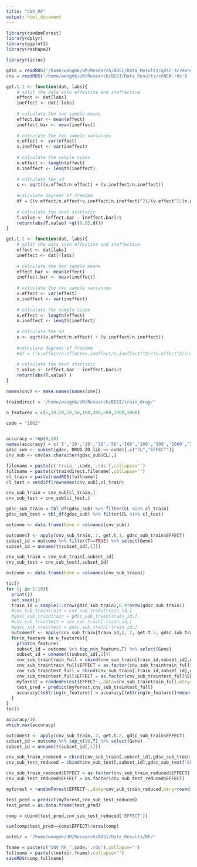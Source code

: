 ```yaml
---
title: "CNV_RF"
output: html_document
---
```


```r
library(randomForest)
library(dplyr)
library(ggplot2)
library(reshape2)
```

```r
library(tictoc)
```

```r
gdsc = readRDS('/home/wangmk/UM/Research/BDSI/Data_Results/gdsc_screened.rds')
cnv = readRDS('/home/wangmk/UM/Research/BDSI/Data_Results/cnNEW.rds')
```

```r
get.t.1 <- function(dat, labs){
    # split the data into effective and ineffective
    effect <- dat[labs]
    ineffect <- dat[!labs]
    
    # calculate the two sample means
    effect.bar <- mean(effect)
    ineffect.bar <- mean(ineffect)
    
    # calculate the two sample variances
    v.effect <- var(effect)
    v.ineffect <- var(ineffect)
    
    # calculate the sample sizes
    n.effect <- length(effect)
    n.ineffect <- length(ineffect)
    
    # calculate the sd
    s <- sqrt((v.effect/n.effect) + (v.ineffect/n.ineffect))
    
    #calculate degrees of freedom
    df = ((v.effect/n.effect+v.ineffect/n.ineffect)^2)/(v.effect^2/(n.effect^2 * (n.effect-1))+v.ineffect^2/(n.ineffect^2 * (n.ineffect-1)))
    
    # calculate the test statistic
    T.value <- (effect.bar - ineffect.bar)/s
    return(abs(T.value) >qt(0.95,df))
}
```

```r
get.t.2 <- function(dat, labs){
    # split the data into effective and ineffective
    effect <- dat[labs]
    ineffect <- dat[!labs]
    
    # calculate the two sample means
    effect.bar <- mean(effect)
    ineffect.bar <- mean(ineffect)
    
    # calculate the two sample variances
    v.effect <- var(effect)
    v.ineffect <- var(ineffect)
    
    # calculate the sample sizes
    n.effect <- length(effect)
    n.ineffect <- length(ineffect)
    
    # calculate the sd
    s <- sqrt((v.effect/n.effect) + (v.ineffect/n.ineffect))
    
    #calculate degrees of freedom
    #df = ((v.effect/n.effect+v.ineffect/n.ineffect)^2)/(v.effect^2/(n.effect^2 * (n.effect-1))+v.ineffect^2/(n.ineffect^2 * (n.ineffect-1)))
    
    # calculate the test statistic
    T.value <- (effect.bar - ineffect.bar)/s
    return(abs(T.value) )
}
```



```r
names(cnv) <- make.names(names(cnv))
```

```r
traindirect = '/home/wangmk/UM/Research/BDSI/train_drug/'
```

```r
n_features = c(5,10,20,30,50,100,200,500,1000,2000)
```


```r
code = "1062"


accuracy = rep(0,10)
names(accuracy) = c('5','10','20','30','50','100','200','500','1000','2000')
gdsc_sub <- subset(gdsc, DRUG_ID_lib == code)[,c("CL","EFFECT")]
cnv_sub <- cnv[as.character(gdsc_sub$CL),]

filename = paste(c('train_',code,'.rds'),collapse='')
fullname = paste(c(traindirect,filename),collapse='')
cl_train = paste(readRDS(fullname))
cl_test = setdiff(rownames(cnv_sub),cl_train)

cnv_sub_train = cnv_sub[cl_train,]
cnv_sub_test = cnv_sub[cl_test,]

gdsc_sub_train = tbl_df(gdsc_sub) %>% filter(CL %in% cl_train)
gdsc_sub_test = tbl_df(gdsc_sub) %>% filter(CL %in% cl_test)
```

```r
outcome <- data.frame(Gene = colnames(cnv_sub))
```


```r
outcome$T <- apply(cnv_sub_train, 2, get.t.1, gdsc_sub_train$EFFECT)
subset_id = outcome %>% filter(T==TRUE) %>% select(Gene)
subset_id = unname(t(subset_id[,1]))
```

```r
cnv_sub_train = cnv_sub_train[,subset_id]
cnv_sub_test = cnv_sub_test[,subset_id]
```

```r
outcome <- data.frame(Gene = colnames(cnv_sub_train))
```

```r
tic()
for (j in 1:10){
  print(j)
  set.seed(j)
  train_id = sample(1:nrow(gdsc_sub_train),0.9*nrow(gdsc_sub_train))
  #cnv_sub_traintrain = cnv_sub_train[train_id,]
  #gdsc_sub_traintrain = gdsc_sub_train[train_id,]
  #cnv_sub_traintest = cnv_sub_train[-train_id,]
  #gdsc_sub_traintest = gdsc_sub_train[-train_id,]
  outcome$T <- apply(cnv_sub_train[train_id,], 2, get.t.2, gdsc_sub_train[train_id,'EFFECT'][[1]])
  for(n_feature in n_features){
    print(n_feature)
    subset_id = outcome %>% top_n(n_feature,T) %>% select(Gene)
    subset_id = unname(t(subset_id[,1]))
    cnv_sub_traintrain_full = cbind(cnv_sub_train[train_id,subset_id],gdsc_sub_train[train_id,'EFFECT'])
    cnv_sub_traintrain_full$EFFECT = as.factor(cnv_sub_traintrain_full$EFFECT)
    cnv_sub_traintest_full = cbind(cnv_sub_train[-train_id,subset_id],gdsc_sub_train[-train_id,'EFFECT'])
    cnv_sub_traintest_full$EFFECT = as.factor(cnv_sub_traintest_full$EFFECT)
    myforest = randomForest(EFFECT~.,data=cnv_sub_traintrain_full,mtry=round(sqrt(n_feature)),ntree=80)
    test_pred = predict(myforest,cnv_sub_traintest_full)
    accuracy[toString(n_feature)] = accuracy[toString(n_feature)]+mean(test_pred==gdsc_sub_train[-train_id,'EFFECT'][[1]])
  }
}
toc()
```

```r
accuracy/10
which.max(accuracy)
```

```r
outcome$T <- apply(cnv_sub_train, 2, get.t.2, gdsc_sub_train$EFFECT)
subset_id = outcome %>% top_n(10,T) %>% select(Gene)
subset_id = unname(t(subset_id[,1]))
```

```r
cnv_sub_train_reduced = cbind(cnv_sub_train[,subset_id],gdsc_sub_train['EFFECT'])
cnv_sub_test_reduced = cbind(cnv_sub_test[,subset_id],gdsc_sub_test['EFFECT'])
```

```r
cnv_sub_train_reduced$EFFECT = as.factor(cnv_sub_train_reduced$EFFECT)
cnv_sub_test_reduced$EFFECT = as.factor(cnv_sub_test_reduced$EFFECT)
```

```r
myforest = randomForest(EFFECT~.,data=cnv_sub_train_reduced,mtry=round(sqrt(10)),ntree=500)
```

```r
test_pred = predict(myforest,cnv_sub_test_reduced)
test_pred = as.data.frame(test_pred)
```

```r
comp = cbind(test_pred,cnv_sub_test_reduced['EFFECT'])
```

```r
sum(comp$test_pred==comp$EFFECT)/nrow(comp)
```

```r
outdir = '/home/wangmk/UM/Research/BDSI/Data_Results/RF/'
```

```r
fname = paste(c("CNV_RF_",code,'.rds'),collapse='')
fullname = paste(c(outdir,fname),collapse='')
saveRDS(comp,fullname)
```

